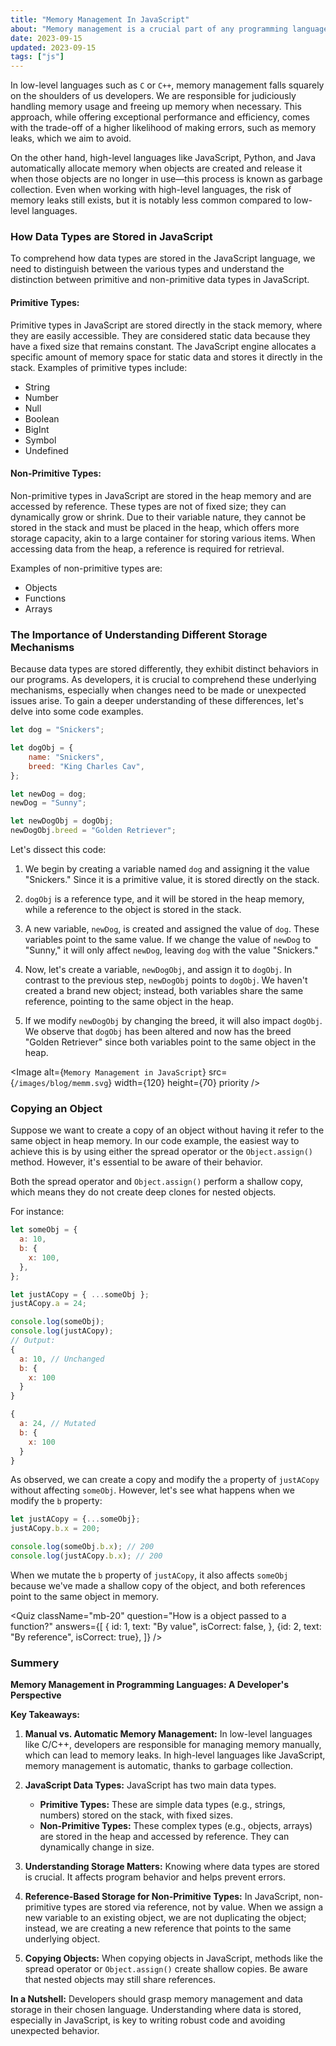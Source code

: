 ```yaml
---
title: "Memory Management In JavaScript"
about: "Memory management is a crucial part of any programming language. In this article, we will see how JavaScript manages memory."
date: 2023-09-15
updated: 2023-09-15
tags: ["js"]
---
```


In low-level languages such as `C` or `C++`, memory management falls squarely on the shoulders of us developers.
We are responsible for judiciously handling memory usage and freeing up memory when necessary.
This approach, while offering exceptional performance and efficiency, comes with the trade-off of a higher likelihood of making errors, such as memory leaks, which we aim to avoid.

On the other hand, high-level languages like JavaScript, Python, and Java automatically allocate memory when objects are created and release it when those objects are no longer in use—this process is known as garbage collection.
Even when working with high-level languages, the risk of memory leaks still exists, but it is notably less common compared to low-level languages.

### How Data Types are Stored in JavaScript

To comprehend how data types are stored in the JavaScript language, we need to distinguish between the various types and understand the distinction between primitive and non-primitive data types in JavaScript.

#### Primitive Types:

Primitive types in JavaScript are stored directly in the stack memory, where they are easily accessible.
They are considered static data because they have a fixed size that remains constant.
The JavaScript engine allocates a specific amount of memory space for static data and stores it directly in the stack. Examples of primitive types include:

- String
- Number
- Null
- Boolean
- BigInt
- Symbol
- Undefined

#### Non-Primitive Types:

Non-primitive types in JavaScript are stored in the heap memory and are accessed by reference.
These types are not of fixed size; they can dynamically grow or shrink.
Due to their variable nature, they cannot be stored in the stack and must be placed in the heap, which offers more storage capacity, akin to a large container for storing various items. When accessing data from the heap, a reference is required for retrieval.

Examples of non-primitive types are:

- Objects
- Functions
- Arrays

### The Importance of Understanding Different Storage Mechanisms

Because data types are stored differently, they exhibit distinct behaviors in our programs.
As developers, it is crucial to comprehend these underlying mechanisms, especially when changes need to be made or unexpected issues arise.
To gain a deeper understanding of these differences, let's delve into some code examples.

```js title="dogs.js" showLineNumbers {11}
let dog = "Snickers";

let dogObj = {
	name: "Snickers",
	breed: "King Charles Cav",
};

let newDog = dog;
newDog = "Sunny";

let newDogObj = dogObj;
newDogObj.breed = "Golden Retriever";
```

Let's dissect this code:

1. We begin by creating a variable named `dog` and assigning it the value "Snickers." Since it is a primitive value, it is stored directly on the stack.

2. `dogObj` is a reference type, and it will be stored in the heap memory, while a reference to the object is stored in the stack.

3. A new variable, `newDog`, is created and assigned the value of `dog`. These variables point to the same value. If we change the value of `newDog` to "Sunny," it will only affect `newDog`, leaving `dog` with the value "Snickers."

4. Now, let's create a variable, `newDogObj`, and assign it to `dogObj`. In contrast to the previous step, `newDogObj` points to `dogObj`. We haven't created a brand new object; instead, both variables share the same reference, pointing to the same object in the heap.

5. If we modify `newDogObj` by changing the breed, it will also impact `dogObj`. We observe that `dogObj` has been altered and now has the breed "Golden Retriever" since both variables point to the same object in the heap.

<Image
	alt={`Memory Management in JavaScript`}
	src={`/images/blog/memm.svg`}
	width={120}
	height={70}
	priority
/>

### Copying an Object

Suppose we want to create a copy of an object without having it refer to the same object in heap memory.
In our code example, the easiest way to achieve this is by using either the spread operator or the `Object.assign()` method. However, it's essential to be aware of their behavior.

Both the spread operator and `Object.assign()` perform a shallow copy, which means they do not create deep clones for nested objects.

For instance:

```js title="memory.js" showLineNumbers {15,22}
let someObj = {
  a: 10,
  b: {
    x: 100,
  },
};

let justACopy = { ...someObj };
justACopy.a = 24;

console.log(someObj);
console.log(justACopy);
// Output:
{
  a: 10, // Unchanged
  b: {
    x: 100
  }
}

{
  a: 24, // Mutated
  b: {
    x: 100
  }
}
```

As observed, we can create a copy and modify the `a` property of `justACopy` without affecting `someObj`.
However, let's see what happens when we modify the `b` property:

```js title="memory.js" showLineNumbers {2}
let justACopy = {...someObj};
justACopy.b.x = 200;

console.log(someObj.b.x); // 200
console.log(justACopy.b.x); // 200
```

When we mutate the `b` property of `justACopy`, it also affects `someObj` because we've made a shallow copy of the object, and both references point to the same object in memory.

<Quiz
	className="mb-20"
	question="How is a object passed to a function?"
	answers={[
		{
			id: 1,
			text: "By value",
			isCorrect: false,
		},
		{id: 2, text: "By reference", isCorrect: true},
	]}
/>

### Summery

**Memory Management in Programming Languages: A Developer's Perspective**

**Key Takeaways:**

1. **Manual vs. Automatic Memory Management:** In low-level languages like C/C++, developers are responsible for managing memory manually, which can lead to memory leaks. In high-level languages like JavaScript, memory management is automatic, thanks to garbage collection.

2. **JavaScript Data Types:** JavaScript has two main data types.

   - **Primitive Types:** These are simple data types (e.g., strings, numbers) stored on the stack, with fixed sizes.
   - **Non-Primitive Types:** These complex types (e.g., objects, arrays) are stored in the heap and accessed by reference. They can dynamically change in size.

3. **Understanding Storage Matters:** Knowing where data types are stored is crucial. It affects program behavior and helps prevent errors.

4. **Reference-Based Storage for Non-Primitive Types:** In JavaScript, non-primitive types are stored via reference, not by value. When we assign a new variable to an existing object, we are not duplicating the object; instead, we are creating a new reference that points to the same underlying object.

5. **Copying Objects:** When copying objects in JavaScript, methods like the spread operator or `Object.assign()` create shallow copies. Be aware that nested objects may still share references.

**In a Nutshell:** Developers should grasp memory management and data storage in their chosen language. Understanding where data is stored, especially in JavaScript, is key to writing robust code and avoiding unexpected behavior.
